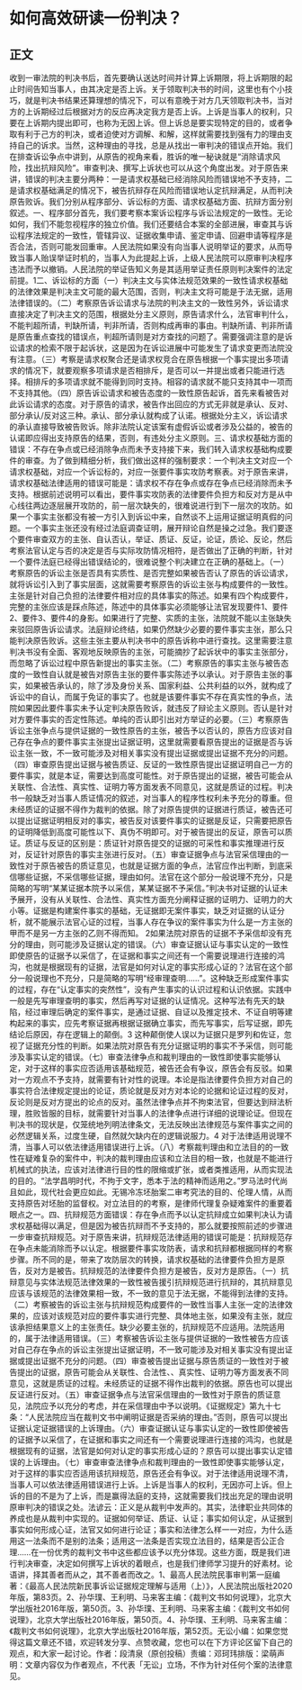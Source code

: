 # 如何高效研读一份判决？
## 正文
收到一审法院的判决书后，首先要确认送达时间并计算上诉期限，将上诉期限的起止时间告知当事人，由其决定是否上诉。关于领取判决书的时间，这里也有个小技巧，就是判决书结果还算理想的情况下，可以有意晚于对方几天领取判决书，当对方的上诉期经过后根据对方的反应再决定我方是否上诉。上诉是当事人的权利，只要在上诉期内提出即可，也称为无因上诉。但上诉总是要实现特定的目的，或者争取有利于己方的判决，或者迫使对方调解、和解，这样就需要找到强有力的理由支持自己的诉求。当然，这种理由的寻找，总是从找出一审判决的错误点开始。我们在排查诉讼争点中讲到，从原告的视角来看，胜诉的唯一秘诀就是“消除请求风险，找出抗辩风险”。审查判决、撰写上诉状也可以从这个角度出发。对于原告来讲，错误的判决主要分两种：一是请求权基础已经消除风险而错误地不予支持，二是请求权基础满足的情况下，被告抗辩存在风险而错误地认定抗辩满足，从而判决原告败诉。我们分别从程序部分、诉讼标的方面、请求权基础方面、抗辩方面分别叙述。一、程序部分首先，我们要考察本案诉讼程序与诉讼法规定的一致性。无论如何，我们不能忽视程序的独立价值。我们还要结合本案的全部进展，审查其与诉讼程序法规定的一致性，管辖异议、证据收集申请、鉴定申请、回避申请等程序是否合法，否则可能发回重审。人民法院如果没有向当事人说明举证的要求，从而导致当事人贻误举证时机的，当事人为此提起上诉，上级人民法院可以原审判决程序违法而予以撤销。人民法院的举证告知义务是其适用举证责任原则判决案件的法定前提。1二、诉讼标的方面（一）判决主文与实体法规范效果的一致性请求权基础的法律效果是判决主文可能的最大范围，否则，判决主文将可能是于法无据，适用法律错误的。（二）考察原告诉讼请求与法院的判决主文的一致性另外，诉讼请求直接决定了判决主文的范围，根据处分主义原则，原告请求什么，法官审判什么，不能判超所请，判缺所请，判非所请，否则构成再审的事由。判缺所请、判非所请是原告重点查找的错误点，判超所请则是对方查找的问题了。需要强调注意的是诉讼请求的检索不限于起诉状，这是因为在诉讼进展中可能发生了请求变更而法院没有注意。（三）考察是请求权聚合还是请求权竞合在原告根据一个事实提出多项请求的情况下，就要观察多项请求是否相排斥，是否可以一并提出或者只能进行选择。相排斥的多项请求就不能得到同时支持。相容的请求就不能只支持其中一项而不支持其他。（四）原告诉讼请求和被告态度的一致性原告起诉，首先来看被告对此诉讼请求的态度。对于原告的请求，被告作出回应的方式无非就是承认、反对、部分承认/反对这三种。承认、部分承认就构成了认诺。根据处分主义，诉讼请求的承认直接导致被告败诉。除非法院认定该案有虚假诉讼或者涉及公益的，被告的认诺即应得出支持原告的结果，否则，有违处分主义原则。三、请求权基础方面的错误：不存在争点或已经消除争点而未予支持接下来，我们转入请求权基础构成要件的审查。为了做到精细分析，我们做出这样的强制要求：一个判决主文对应一个请求权基础，对应一个诉讼标的，对应一张要件事实攻防考察表。对于原告来讲，请求权基础法律适用的错误可能是：请求权不存在争点或存在争点已经消除而未予支持。根据前述说明可以看出，要件事实攻防表的法律要件负担方和反对方是从中心线往两边逐层展开攻防的，前一层次缺失的，很难说进行到下一层次的攻防。如果一个事实主张都没有被一方引入到诉讼中来，自然谈不上运用证据证明真假的问题。一个事实主张还没有经过法庭调查证明，展开辩论自然是操之过急。我们要逐个要件审查双方的主张、自认否认，举证、质证、反证，论证，质论、反论，然后考察法官认定与否的决定是否与实际攻防情况相符，是否做出了正确的判断，针对一个要件法庭已经得出错误结论的，很难说整个判决建立在正确的基础上。（一）考察原告的诉讼主张是否具有实质性、是否完整如果被告否认了原告的诉讼请求，就将诉讼引入到了事实层面，这就需要考察原告的诉讼主张与构成要件的一致性。主张是针对自己负担的法律要件相对应的具体事实的陈述。如果有四个构成要件，完整的主张应该是踩点陈述，陈述中的具体事实必须能够让法官发现要件1、要件2、要件3、要件4的身影。如果进行了完整、实质的主张，法院就不能以主张缺失来驳回原告诉讼请求。法庭辩论终结，如果仍然缺少必要的要件事实主张，那么只能判决原告败诉。这些主张主要从判决书中的原告诉称中进行查找。这里需要注意判决书没有全面、客观地反映原告的主张，可能摘抄了起诉状中的事实主张部分，而忽略了诉讼过程中原告新提出的事实主张。（二）考察原告的事实主张与被告态度的一致性自认就是被告对原告主张的要件事实陈述予以承认。对于原告主张的事实，如果被告承认的，除了涉及身份关系、国家利益、公共利益的以外，就构成了诉讼中的自认，而属于免证的事实了。也就是该要件事实不存在真实性的争点，法院如果因此要件事实未予认定判决原告败诉，就违反了辩论主义原则。否认是针对对方要件事实的否定性陈述。单纯的否认即引出对方举证的必要。（三）考察原告诉讼主张争点与提供证据的一致性原告的主张，被告予以否认的，原告方应该对自己存在争点的要件事实主张提出证据证明，这里就需要看原告提出的证据是否与诉讼主张一致，不一致可能涉及对相关事实没有提出证据或提出证据不充分的问题。（四）审查原告提出证据与被告质证、反证的一致性原告提出证据证明自己一方的要件事实，就是本证，需要达到高度可能性。对于原告提出的证据，被告可能会从关联性、合法性、真实性、证明力等方面发表不同意见，这就是质证的过程。判决书一般缺乏对当事人质证情况的叙述，对当事人的程序性权利未予充分的尊重。但未经质证的证据不得作为裁判的依据。除了对原告提供的证据进行质证，被告还可以提出证据证明相反对的事实，被告反对该要件事实的证据是反证，只需要把原告的证明降低到高度可能性以下、真伪不明即可。对于被告提出的反证，原告可以质证。质证与反证的区别是：质证针对原告提交的证据的可采性和事实推理进行反对，反证针对原告的事实主张进行反对。（五）审查证据争点与法官采信理由的一致性对于原告被告的质证意见，也就是证据方面的争点，法官应作出判断，到底采信哪些证据，不采信哪些证据，理由如何。法官在这个部分一般说理不充分，只是简略的写明“某某证据本院予以采信，某某证据不予采信。”判决书对证据的认证未予展开，没有从关联性、合法性、真实性方面充分阐释证据的证明力、证明力的大小等。证据是构建案件事实的基础，无证据即无案件事实，缺乏对证据的认证分析，就不能展示法官心证的过程，当事人存在争议的案件事实为什么是一方主张的甲而不是另一方主张的乙则不得而知。 2如果法院对原告的证据不予采信却没有充分的理由，则可能涉及证据认定的错误。（六）审查证据认证与事实认定的一致性即使原告的证据予以采信了，在证据和事实之间还有一个需要说理进行连接的鸿沟，也就是根据现有的证据，法官是如何对认定的事实形成心证的？法官在这个部分一般说理也不充分，只是简略的写明“经审理查明……”。这种缺乏形成案件事实的过程，存在“认定事实的突然性”，没有产生事实的认识过程和认识依据。实践中一般是先写审理查明的事实，然后再写对证据的认证情况。这种写法有先天的缺陷，经过审理后确定的案件事实，是通过证据、自证以及推定技术、不证自明等建构起来的事实，应先考察证据再根据证据确立事实，而先写事实，后写证据，即先结论后原因，存在逻辑上的颠倒。3 这种颠倒使人误以为证据只是罗列和佐证，忽视了证据充分性的判断。如果法院对原告有充分证据证明的事实不予采信，则可能涉及事实认定的错误。（七）审查法律争点和裁判理由的一致性即使事实能够认定，对于这样的事实应否适用该基础规范，被告还会有争议，原告会有反驳。如果对一方观点不予支持，就需要有针对性的说理。本论是指法律要件负担方对自己的事实符合法律规定提出的论证，质论就是反对方对本论的论据和论证过程的反对，反论则是反对方提出的论点的反对。虽然法律争点并不拘束法官，但要达到辩法析理，胜败皆服的目标，就需要针对当事人的法律争点进行详细的说理论证。但现在判决书的现状是，仅笼统地列明法律条文，无法反映出法律规范与案件事实之间的必然逻辑关系，过度生硬，自然就欠缺内在的逻辑说服力。4 对于法律适用说理不清，当事人可以依法律适用错误进行上诉。（八）考察裁判理由和立法目的的一致性在疑难复杂的案件中，判决的裁判理由应该和立法目的相一致，也就是不能进行机械式的执法，应该对法律进行目的性的限缩或扩张，或者类推适用，从而实现法的目的。“法学昌明时代，不拘于文字，悉本于法的精神而适用之。”罗马法时代尚且如此，现代社会更应如此。无锡冷冻坯胎案二审考究法的目的、伦理人情，从而支持原告对坯胎的监督权。对立法目的的考察，是律师代理复杂疑难案件的重要着眼点之一。四、抗辩规范方面错误：存在争点而予以认定抗辩成立如果判决认为请求权基础得以满足，但是因为被告抗辩而不予支持的，那么就要按照前述的步骤进一步审查抗辩规范。对于原告来讲，抗辩规范法律适用的错误可能是：抗辩规范存在争点未能消除而予以认定。根据要件事实攻防表，请求和抗辩都根据同样的考察步骤。所不同的是，带来了攻防层次的转换，请求权基础的法律要件负担方是原告，反对方是被告。抗辩规范的法律要件负担方是被告，反对方是原告。（一）抗辩意见与实体法规范法律效果的一致性被告援引抗辩规范进行抗辩的，其抗辩意见应该与该规范的法律效果相一致，不一致的意见于法无据，不能得到法律的支持。（二）考察被告的诉讼主张与抗辩规范构成要件的一致性当事人主张一定的法律效果的，应该对该规范对应的要件事实进行完整、具体地主张，如果没有主张，就应该承担结果意义上的主张责任。缺少必要主张的，抗辩规范不应适用。法院适用的，属于法律适用错误。（三）考察被告诉讼主张与提供证据的一致性被告方应该对自己存在争点的诉讼主张提出证据证明，不一致可能涉及对相关事实没有提出证据或提出证据不充分的问题。（四）审查被告提出证据与原告质证的一致性对于被告提出的证据，原告可能会从关联性、合法性、、真实性、证明力等方面发表不同意见，这就是质证的过程。未经质证的证据不得作出裁判的依据。原告也可以提出反证进行反对。（五）审查证据争点与法官采信理由的一致性对于原告的质证意见，法院应予以充分的考虑，并在采信理由中予以说明。《证据规定》第九十七条：“人民法院应当在裁判文书中阐明证据是否采纳的理由。”否则，原告可以提出证据认定证据错误的上诉理由。（六）审查证据认证与事实认定的一致性即使被告的证据予以采信了，在证据和事实之间还有一个需要说理进行连接的鸿沟，也就是根据现有的证据，法官是如何对认定的事实形成心证的？原告可以提出事实认定错误的上诉理由。（七）审查审查法律争点和裁判理由的一致性即使事实能够认定，对于这样的事实应否适用该抗辩规范，原告还会有争议。对于法律适用说理不清，当事人可以依法律适用错误进行上诉。上诉是当事人的权利，无因亦可上诉。但上诉的目的不是为了上诉，而是赢得法庭的支持，这就需要我们找出充足的理由说明原审判决的错误之处。法谚云：正义是从裁判中发声的。其实，法律职业共同体的养成也是从裁判中实现的。证据如何举证、质证、认证；事实如何认定，从证据到事实如何形成心证，法官又如何进行论证；事实和法律怎么样一一对应，为什么适用这一法条而不是别的法条；适用这一法条是否实现立法目的，结果是否公正合理……在一份优秀的裁判文书中这些都应该予以充分体现。这些方面，既是我们进行判决审查，决定如何撰写上诉状的着眼点，也是我们律师学习提升的好素材。论语讲，择其善者而从之，其不善者而改之。1、最高人民法院民事审判第一庭编著：《最高人民法院新民事诉讼证据规定理解与适用（上）》，人民法院出版社2020年版，第83页。2、孙华璞、王利明、马来客主编：《裁判文书如何说理》，北京大学出版社2016年版，第50页。3、孙华璞、王利明、马来客主编：《裁判文书如何说理》，北京大学出版社2016年版，第50页。4、孙华璞、王利明、马来客主编：《裁判文书如何说理》，北京大学出版社2016年版，第52页。无讼小编：如果您觉得这篇文章还不错，欢迎转发分享、点赞收藏，您也可以在下方评论区留下自己的观点，和大家一起讨论。作者：段清泉（原创投稿）责编：邓珂玮排版：梁萌声明：文章内容仅为作者观点，不代表「无讼」立场，不作为针对任何个案的法律意见。